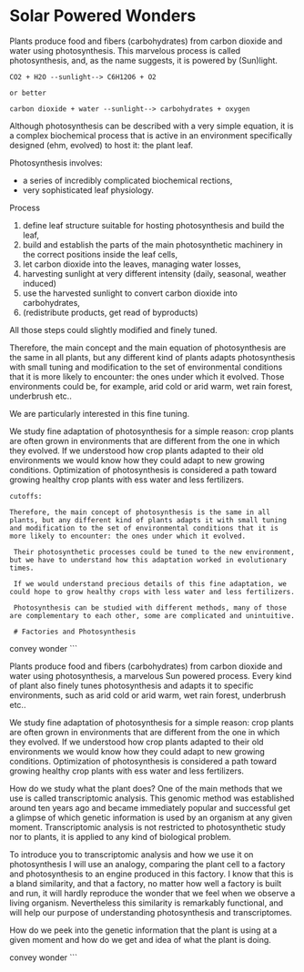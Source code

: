 # Solar Powered Wonders

Plants produce food and fibers (carbohydrates) from carbon dioxide and water using photosynthesis.  This marvelous process is called photosynthesis, and, as the name suggests, it is powered by (Sun)light.

```
CO2 + H2O --sunlight--> C6H12O6 + O2

or better

carbon dioxide + water --sunlight--> carbohydrates + oxygen
```

Although photosynthesis can be described with a very simple equation, it is a complex biochemical process that is active in an environment specifically designed (ehm, evolved) to host it: the plant leaf.

Photosynthesis involves:

- a series of incredibly complicated biochemical rections,
- very sophisticated leaf physiology.

Process

1. define leaf structure suitable for hosting photosynthesis and build the leaf,
1. build and establish the parts of the main photosynthetic machinery in the correct positions inside the leaf cells,
1. let carbon dioxide into the leaves, managing water losses,
1. harvesting sunlight at very different intensity (daily, seasonal, weather induced)
1. use the harvested sunlight to convert carbon dioxide into carbohydrates,
1. (redistribute products, get read of byproducts)


All those steps could slightly modified and finely tuned.

Therefore, the main concept and the main equation of photosynthesis are the same in all plants, but any different kind of plants adapts photosynthesis with small tuning and modification to the set of environmental conditions that it is more likely to encounter: the ones under which it evolved. Those environments could be, for example, arid cold or arid warm, wet rain forest, underbrush etc..

We are particularly interested in this fine tuning.

We study fine adaptation of photosynthesis for a simple reason: crop plants are often grown in environments that are different from the one in which they evolved. If we understood how crop plants adapted to their old environments we would know how they could adapt to new growing conditions. Optimization of photosynthesis is considered a path toward growing healthy crop plants with ess water and less fertilizers.

```
cutoffs:

Therefore, the main concept of photosynthesis is the same in all plants, but any different kind of plants adapts it with small tuning and modification to the set of environmental conditions that it is more likely to encounter: the ones under which it evolved.

 Their photosynthetic processes could be tuned to the new environment, but we have to understand how this adaptation worked in evolutionary times.

 If we would understand precious details of this fine adaptation, we could hope to grow healthy crops with less water and less fertilizers.

 Photosynthesis can be studied with different methods, many of those are complementary to each other, some are complicated and unintuitive.

 # Factories and Photosynthesis

 ```
 convey wonder
 ```

 Plants produce food and fibers  (carbohydrates) from carbon dioxide and water using photosynthesis, a marvelous Sun powered process. Every kind of plant also finely tunes photosynthesis and adapts it to specific environments, such as arid cold or arid warm, wet rain forest, underbrush etc..

 We study fine adaptation of photosynthesis for a simple reason: crop plants are often grown in environments that are different from the one in which they evolved. If we understood how crop plants adapted to their old environments we would know how they could adapt to new growing conditions. Optimization of photosynthesis is considered a path toward growing healthy crop plants with ess water and less fertilizers.

 How do we study what the plant does? One of the main methods that we use is called transcriptomic analysis. This genomic method was established around ten years ago and became immediately popular and successful get a glimpse of which genetic information is used by an organism at any given moment. Transcriptomic analysis is not restricted to photosynthetic study nor to plants, it is applied to any kind of biological problem.

 To introduce you to transcriptomic analysis and how we use it on photosynthesis I will use an analogy, comparing the plant cell to a factory and photosynthesis to an engine produced in this factory. I know that this is a bland similarity, and that a factory, no matter how well a factory is built and run, it will hardly reproduce the wonder that we feel when we observe a living organism. Nevertheless this similarity is remarkably functional, and will help our purpose of understanding photosynthesis and transcriptomes.

 How do we peek into the genetic information that the plant is using at a given moment and how do we get and idea of what the plant is doing.

 convey wonder
```
